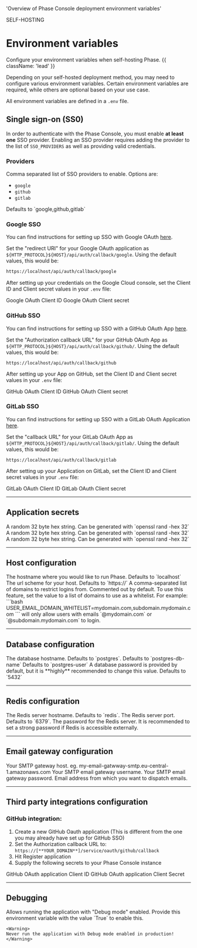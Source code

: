 
  'Overview of Phase Console deployment environment variables'

<HeroPattern />

<Tag variant="small">SELF-HOSTING</Tag>

# Environment variables

Configure your environment variables when self-hosting Phase. {{ className: 'lead' }}

Depending on your self-hosted deployment method, you may need to configure various environment variables.
Certain environment variables are required, while others are optional based on your use case.

All environment variables are defined in a `.env` file.

## Single sign-on (SS0)

In order to authenticate with the Phase Console, you must enable **at least one** SSO provider.
Enabling an SSO provider requires adding the provider to the list of `SSO_PROVIDERS` as well as providing valid credentials.

### Providers

<Properties>
  <Property name="SSO_PROVIDERS" type="string">
    Comma separated list of SSO providers to enable. Options are:
    <ul>
      <li>
        <code>google</code>
      </li>
      <li>
        <code>github</code>
      </li>
      <li>
        <code>gitlab</code>
      </li>
    </ul>
    Defaults to `google,github,gitlab`
  </Property>
</Properties>

### Google SSO

You can find instructions for setting up SSO with Google OAuth [here](https://support.google.com/cloud/answer/6158849?hl=en).

Set the "redirect URI" for your Google OAuth application as `${HTTP_PROTOCOL}${HOST}/api/auth/callback/google`.
Using the default values, this would be:

```bash
https://localhost/api/auth/callback/google
```

After setting up your credentials on the Google Cloud console, set the Client ID and Client secret values in your `.env` file:

<Properties>
  <Property name="GOOGLE_CLIENT_ID" type="string">
    Google OAuth Client ID
  </Property>
  <Property name="GOOGLE_CLIENT_SECRET" type="string">
    Google OAuth Client secret
  </Property>
</Properties>

### GitHub SSO

You can find instructions for setting up SSO with a GitHub OAuth App [here](https://docs.github.com/en/apps/oauth-apps/building-oauth-apps/creating-an-oauth-app).

Set the "Authorization callback URL" for your GitHub OAuth App as `${HTTP_PROTOCOL}${HOST}/api/auth/callback/github/`.
Using the default values, this would be:

```
https://localhost/api/auth/callback/github
```

After setting up your App on GitHub, set the Client ID and Client secret values in your `.env` file:

<Properties>
  <Property name="GITHUB_CLIENT_ID" type="string">
    GitHub OAuth Client ID
  </Property>
  <Property name="GITHUB_CLIENT_SECRET" type="string">
    GitHub OAuth Client secret
  </Property>
</Properties>

### GitLab SSO

You can find instructions for setting up SSO with a GitLab OAuth Application [here](https://docs.gitlab.com/ee/integration/oauth_provider.html).

Set the "callback URL" for your GitLab OAuth App as `${HTTP_PROTOCOL}${HOST}/api/auth/callback/gitlab/`.
Using the default values, this would be:

```
https://localhost/api/auth/callback/gitlab
```

After setting up your Application on GitLab, set the Client ID and Client secret values in your `.env` file:

<Properties>
  <Property name="GITLAB_CLIENT_ID" type="string">
    GitLab OAuth Client ID
  </Property>
  <Property name="GITLAB_CLIENT_SECRET" type="string">
    GitLab OAuth Client secret
  </Property>
</Properties>

---

## Application secrets

<Properties>
  <Property name="NEXTAUTH_SECRET" type="string">
    A random 32 byte hex string. Can be generated with `openssl rand -hex 32`
  </Property>
  <Property name="SECRET_KEY" type="string">
    A random 32 byte hex string. Can be generated with `openssl rand -hex 32`
  </Property>
  <Property name="SERVER_SECRET" type="string">
    A random 32 byte hex string. Can be generated with `openssl rand -hex 32`
  </Property>
</Properties>

---

## Host configuration

<Properties>
  <Property name="HOST" type="string">
    The hostname where you would like to run Phase. Defaults to `localhost`
  </Property>
  <Property name="HTTP_PROTOTOCL" type="string">
    The url scheme for your host. Defaults to `https://`
  </Property>
  <Property name="USER_EMAIL_DOMAIN_WHITELIST" type="string (Optional)">
    A comma-separated list of domains to restrict logins from. Commented out by default.
    To use this feature, set the value to a list of domains to use as a whitelist. For example:
    ```bash
    USER_EMAIL_DOMAIN_WHITELIST=mydomain.com,subdomain.mydomain.com
    ```
    will only allow users with emails `@mydomain.com` or `@subdomain.mydomain.com` to login.
  </Property>
</Properties>

---

## Database configuration

<Properties>
  <Property name="DATABASE_HOST" type="string">
    The database hostname. Defaults to `postgres`.
  </Property>
  <Property name="DATABASE_NAME" type="string">
    Defaults to `postgres-db-name`
  </Property>
  <Property name="DATABASE_USER" type="string">
    Defaults to `postgres-user`
  </Property>
  <Property name="DATABASE_PASSWORD" type="string">
    A database password is provided by default, but it is **highly** recommended
    to change this value.
  </Property>
  <Property name="DATABASE_PORT" type="number">
    Defaults to `5432`
  </Property>
</Properties>

---

## Redis configuration

<Properties>
  <Property name="REDIS_HOST" type="string">
    The Redis server hostname. Defaults to `redis`.
  </Property>
  <Property name="REDIS_PORT" type="number">
    The Redis server port. Defaults to `6379`.
  </Property>
  <Property name="REDIS_PASSWORD" type="string">
    The password for the Redis server. It is recommended to set a strong
    password if Redis is accessible externally.
  </Property>
</Properties>

---

## Email gateway configuration

<Properties>
  <Property name="SMTP_SERVER" type="string">
    Your SMTP gateway host. eg. my-email-gatwway-smtp.eu-central-1.amazonaws.com
  </Property>
  <Property name="SMTP_USERNAME" type="string">
    Your SMTP email gateway username.
  </Property>
  <Property name="SMTP_PASSWORD" type="string">
    Your SMTP email gateway password.
  </Property>
  <Property name="DEFAULT_FROM_EMAIL" type="number">
    Email address from which you want to dispatch emails.
  </Property>
</Properties>

---

## Third party integrations configuration

### GitHub integration:

1. Create a new GitHub Oauth application (This is different from the one you may already have set up for GitHub SSO)
2. Set the Authorization callback URL to: `https://[**YOUR_DOMAIN**]/service/oauth/github/callback`
3. Hit Register application
4. Supply the following secrets to your Phase Console instance

<Properties>
  <Property name="GITHUB_INTEGRATION_CLIENT_ID" type="string">
    GitHub OAuth application Client ID
  </Property>
  <Property name="GITHUB_INTEGRATION_CLIENT_SECRET" type="string">
    GitHub OAuth application Client Secret
  </Property>
</Properties>

---

## Debugging

<Properties>
  <Property name="DEBUG" type="string (optional)">
    Allows running the application with "Debug mode" enabled. Provide this
    environment variable with the value `True` to enable this.

    <Warning>
    Never run the application with Debug mode enabled in production!
    </Warning>

  </Property>
</Properties>
